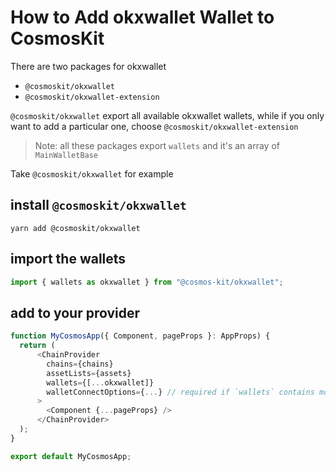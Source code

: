 # How to Add okxwallet Wallet to CosmosKit

There are two packages for okxwallet

- `@cosmoskit/okxwallet`
- `@cosmoskit/okxwallet-extension`

`@cosmoskit/okxwallet` export all available okxwallet wallets, while if you only want to add a particular one, choose `@cosmoskit/okxwallet-extension`

> Note: all these packages export `wallets` and it's an array of `MainWalletBase`

Take `@cosmoskit/okxwallet` for example

## install `@cosmoskit/okxwallet`

```
yarn add @cosmoskit/okxwallet
```

## import the wallets

```js
import { wallets as okxwallet } from "@cosmos-kit/okxwallet";
```

## add to your provider

```js
function MyCosmosApp({ Component, pageProps }: AppProps) {
  return (
      <ChainProvider
        chains={chains}
        assetLists={assets}
        wallets={[...okxwallet]}
        walletConnectOptions={...} // required if `wallets` contains mobile wallets
      >
        <Component {...pageProps} />
      </ChainProvider>
  );
}

export default MyCosmosApp;
```

